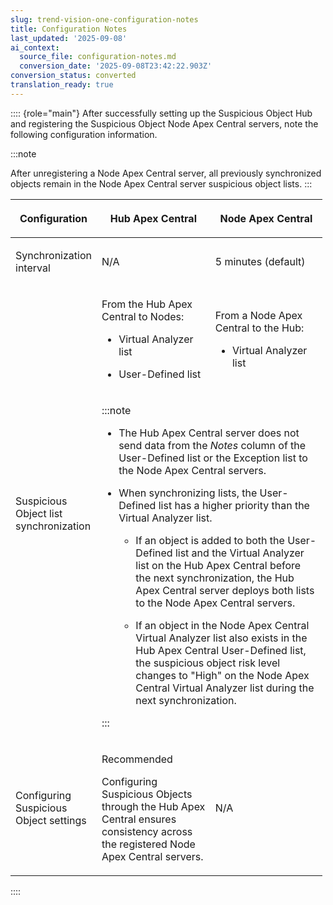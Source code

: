 ```yaml
---
slug: trend-vision-one-configuration-notes
title: Configuration Notes
last_updated: '2025-09-08'
ai_context:
  source_file: configuration-notes.md
  conversion_date: '2025-09-08T23:42:22.903Z'
conversion_status: converted
translation_ready: true
---
```


:::: {role="main"}
After successfully setting up the Suspicious Object Hub and registering the Suspicious Object Node Apex Central servers, note the following configuration information.

:::note

After unregistering a Node Apex Central server, all previously synchronized objects remain in the Node Apex Central server suspicious object lists.
:::

<table style="width:99%;">
<colgroup>
<col style="width: 23%" />
<col style="width: 38%" />
<col style="width: 38%" />
</colgroup>
<thead>
<tr>
<th><p>Configuration</p></th>
<th><p>Hub Apex Central</p></th>
<th><p>Node Apex Central</p></th>
</tr>
</thead>
<tbody>
<tr>
<td><p>Synchronization interval</p></td>
<td><p>N/A</p></td>
<td><p>5 minutes (default)</p></td>
</tr>
<tr>
<td rowspan="2"><p>Suspicious Object list synchronization</p></td>
<td><p>From the Hub Apex Central to Nodes:</p>
<ul>
<li><p>Virtual Analyzer list</p></li>
<li><p>User-Defined list</p></li>
</ul></td>
<td><p>From a Node Apex Central to the Hub:</p>
<ul>
<li><p>Virtual Analyzer list</p></li>
</ul></td>
</tr>
<tr>
<td colspan="2">

:::note

<ul>
<li><p>The Hub Apex Central server does not send data from the <em>Notes</em> column of the User-Defined list or the Exception list to the Node Apex Central servers.</p></li>
<li><p>When synchronizing lists, the User-Defined list has a higher priority than the Virtual Analyzer list.</p>
<ul>
<li><p>If an object is added to both the User-Defined list and the Virtual Analyzer list on the Hub Apex Central before the next synchronization, the Hub Apex Central server deploys both lists to the Node Apex Central servers.</p></li>
<li><p>If an object in the Node Apex Central Virtual Analyzer list also exists in the Hub Apex Central User-Defined list, the suspicious object risk level changes to "High" on the Node Apex Central Virtual Analyzer list during the next synchronization.</p></li>
</ul></li>
</ul>


:::

</td>
</tr>
<tr>
<td><p>Configuring Suspicious Object settings</p></td>
<td><p>Recommended</p>
<p>Configuring Suspicious Objects through the Hub Apex Central ensures consistency across the registered Node Apex Central servers.</p></td>
<td><p>N/A</p></td>
</tr>
</tbody>
</table>
::::

